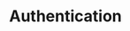 ---
title: 'Authentication'
description: 'Example section for showcasing API endpoints'
icon: 'secure'
---
